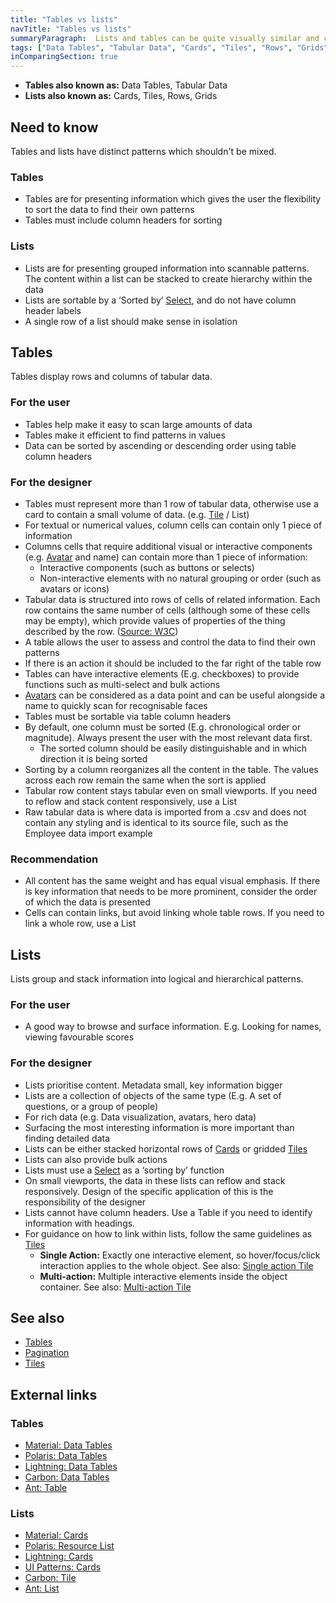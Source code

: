 ```yaml
---
title: "Tables vs lists"
navTitle: "Tables vs lists"
summaryParagraph:  Lists and tables can be quite visually similar and can sometimes represent the same data. This guide will outline content and user considerations in determining which pattern is the most appropriate.  
tags: ["Data Tables", "Tabular Data", "Cards", "Tiles", "Rows", "Grids"]
inComparingSection: true
---
```


- **Tables also known as:** Data Tables, Tabular Data
- **Lists also known as:** Cards, Tiles, Rows, Grids

## Need to know
Tables and lists have distinct patterns which shouldn't be mixed.

### Tables
- Tables are for presenting information which gives the user the flexibility to sort the data to find their own patterns
- Tables must include column headers for sorting

### Lists
- Lists are for presenting grouped information into scannable patterns. The content within a list can be stacked to create hierarchy within the data
- Lists are sortable by a ‘Sorted by’ [Select](/components/select), and do not have column header labels
- A single row of a list should make sense in isolation

## Tables
Tables display rows and columns of tabular data. 

### For the user
- Tables help make it easy to scan large amounts of data
- Tables make it efficient to find patterns in values
- Data can be sorted by ascending or descending order using table column headers

### For the designer
- Tables must represent more than 1 row of tabular data, otherwise use a card to contain a small volume of data. (e.g.  [Tile](/components/tile) / List)
- For textual or numerical values, column cells can contain only 1 piece of information
- Columns cells that require additional visual or interactive components (e.g. [Avatar](/components/avatar) and name) can contain more than 1 piece of information:
  - Interactive components (such as buttons or selects)
  - Non-interactive elements with no natural grouping or order (such as avatars or icons)
- Tabular data is structured into rows of cells of related information. Each row contains the same number of cells (although some of these cells may be empty), which provide values of properties of the thing described by the row. ([Source: W3C](https://www.w3.org/TR/tabular-data-model/#:~:text=Tabular%20data%20is%20data%20that,thing%20described%20by%20the%20row.))
- A table allows the user to assess and control the data to find their own patterns
- If there is an action it should be included to the far right of the table row
- Tables can have interactive elements (E.g. checkboxes) to provide functions such as multi-select and bulk actions
- [Avatars](/components/avatar) can be considered as a data point and can be useful alongside a name to quickly scan for recognisable faces
- Tables must be sortable via table column headers
- By default, one column must be sorted (E.g. chronological order or magnitude). Always present the user with the most relevant data first.
  - The sorted column should be easily distinguishable and in which direction it is being sorted
- Sorting by a column reorganizes all the content in the table. The values across each row remain the same when the sort is applied
- Tabular row content stays tabular even on small viewports. If you need to reflow and stack content responsively, use a List
- Raw tabular data is where data is imported from a .csv and does not contain any styling and is identical to its source file, such as the Employee data import example

### Recommendation
- All content has the same weight and has equal visual emphasis. If there is key information that needs to be more prominent, consider the order of which the data is presented
- Cells can contain links, but avoid linking whole table rows. If you need to link a whole row, use a List

## Lists
Lists group and stack information into logical and hierarchical patterns.

### For the user
- A good way to browse and surface information. E.g. Looking for names, viewing favourable scores

### For the designer
- Lists prioritise content. Metadata small, key information bigger
- Lists are a collection of objects of the same type (E.g. A set of questions, or a group of people)
- For rich data (e.g. Data visualization, avatars, hero data)
- Surfacing the most interesting information is more important than finding detailed data
- Lists can be either stacked horizontal rows of [Cards](/components/card) or gridded [Tiles](/components/tile)
- Lists can also provide bulk actions
- Lists must use a [Select](/components/select) as a ‘sorting by’ function
- On small viewports, the data in these lists can reflow and stack responsively. Design of the specific application of this is the responsibility of the designer
- Lists cannot have column headers. Use a Table if you need to identify information with headings.
- For guidance on how to link within lists, follow the same guidelines as [Tiles](/components/tile)
  - **Single Action:** Exactly one interactive element, so hover/focus/click interaction applies to the whole object. See also: [Single action Tile](/components/tile/#singleactiontile-not-built)
  - **Multi-action:** Multiple interactive elements inside the object container. See also: [Multi-action Tile](/components/tile/#singleactiontile-not-built)

## See also
- [Tables](components/table/)
- [Pagination](/components/pagination/)
- [Tiles](/components/tile)

## External links

### Tables
- [Material: Data Tables](https://material.io/components/data-tables)
- [Polaris: Data Tables](https://polaris.shopify.com/components/lists-and-tables/data-table)
- [Lightning: Data Tables](https://www.lightningdesignsystem.com/components/data-tables/#site-main-content)
- [Carbon: Data Tables](https://www.carbondesignsystem.com/components/data-table/code/)
- [Ant: Table](https://ant.design/components/table/)

### Lists
- [Material: Cards](https://material.io/components/cards#usage)
- [Polaris: Resource List](https://polaris.shopify.com/components/lists-and-tables/resource-list#navigation)
- [Lightning: Cards](https://www.lightningdesignsystem.com/components/cards/#site-main-content)
- [UI Patterns: Cards](http://uipatterns.io/cards)
- [Carbon: Tile](https://www.carbondesignsystem.com/components/tile/usage)
- [Ant: List](https://ant.design/components/list/)
